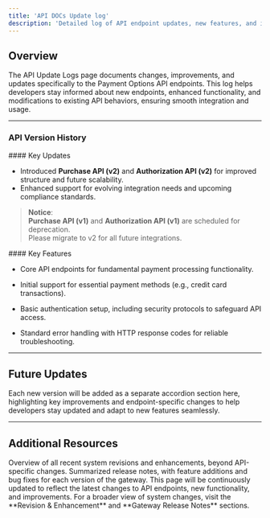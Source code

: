 ```yaml
---
title: 'API DOCs Update log'
description: 'Detailed log of API endpoint updates, new features, and improvements.'
---
```


## **Overview**

The API Update Logs page documents changes, improvements, and updates specifically to the Payment Options API endpoints. This log helps developers stay informed about new endpoints, enhanced functionality, and modifications to existing API behaviors, ensuring smooth integration and usage.

***

### **API Version History**

<Accordion title="Version 2.0 - Released on 2025-04-10">
  #### Key Updates

  * Introduced **Purchase API (v2)** and **Authorization API (v2)** for improved structure and future scalability.  
  * Enhanced support for evolving integration needs and upcoming compliance standards.

  > **Notice**:  
  **Purchase API (v1)** and **Authorization API (v1)** are scheduled for deprecation.  
  Please migrate to v2 for all future integrations.
</Accordion>

<Accordion title="Version 1.0 - Initial Release">
  #### Key Features

  * Core API endpoints for fundamental payment processing functionality.

  * Initial support for essential payment methods (e.g., credit card transactions).

  * Basic authentication setup, including security protocols to safeguard API access.

  * Standard error handling with HTTP response codes for reliable troubleshooting.
</Accordion>

***

## **Future Updates**

Each new version will be added as a separate accordion section here, highlighting key improvements and endpoint-specific changes to help developers stay updated and adapt to new features seamlessly.

***

## **Additional Resources**

<CardGroup>
  <Card title="Revision & Enhancement" icon="chart-line" href="/logs/revisions">
    Overview of all recent system revisions and enhancements, beyond API-specific changes.
  </Card>

  <Card title="Gateway Release Notes" icon="file" href="/logs/releasenotes">
    Summarized release notes, with feature additions and bug fixes for each version of the gateway.
  </Card>
</CardGroup>

<Note>
  This page will be continuously updated to reflect the latest changes to API endpoints, new functionality, and improvements. For a broader view of system changes, visit the **Revision & Enhancement** and **Gateway Release Notes** sections.
</Note>